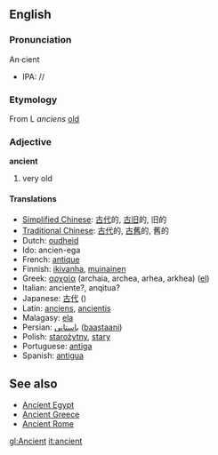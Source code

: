 {{Wikipedia}}

==English==
===Pronunciation===

An&middot;cient
*IPA: //

===Etymology===

From L ''anciens'' [[old]]

===Adjective===
'''ancient'''

#very old

====Translations====
*[[Simplified Chinese]]: [[古代]]的, [[古]][[旧]]的, 旧的
*[[Traditional Chinese]]: [[古代]]的, [[古]][[舊]]的, 舊的
*Dutch: [[oudheid]]
*Ido: ancien-ega
*French: [[antique]]
*Finnish: [[ikivanha]], [[muinainen]]
*Greek: [[αρχαία]] (archaia, archea, arhea, arkhea) ([[:el:Αρχαία|el]])
*Italian: anciente?, anqitua?
*Japanese: [[古代]] ()
*Latin: [[anciens]], [[ancientis]]
*Malagasy: [[:mg:ela|ela]]
*Persian: [[باستانی]]  ([[baastaani]])
*Polish: [[starożytny]], [[stary]]
*Portuguese: [[antiga]]
*Spanish: [[antigua]]

==See also==

*[[Ancient Egypt]]
*[[Ancient Greece]]
*[[Ancient Rome]]

[[gl:Ancient]]
[[it:ancient]]